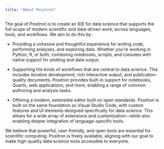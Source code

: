 ```yaml
---
title: "About Positron"
---
```


The goal of Positron is to create an IDE for data science that supports the full scope of modern scientific and data-driven work, across languages, tools, and workflows. We aim to do this by:

-   Providing a cohesive and thoughtful experience for writing code, performing analyses, and exploring data. Whether you’re working in Python, R, or both, combining notebooks, scripts, and consoles with native support for plotting and data output.

-   Supporting the kinds of workflows that are central to data science. This includes iterative development, rich interactive output, and publication-quality documents. Positron provides built-in support for notebooks, Quarto, web applications, and more, enabling a range of common authoring and analysis tasks.

-   Offering a modern, extensible editor built on open standards. Positron is built on the same foundation as Visual Studio Code, with custom features and UI elements designed specifically for data science. This allows for a wide array of extensions and customization—while also enabling deeper integration of language-specific tools.


We believe that powerful, user-friendly, and open tools are essential for scientific computing. Positron is freely available, aligning with our goal to make high-quality data science tools accessible to everyone.

